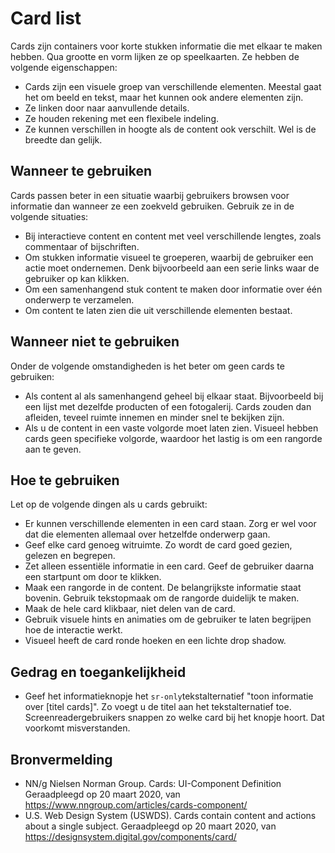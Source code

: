 # Card list

Cards zijn containers voor korte stukken informatie die met elkaar te maken hebben. Qua grootte en vorm lijken ze op speelkaarten. Ze hebben de volgende eigenschappen:

- Cards zijn een visuele groep van verschillende elementen. Meestal gaat het om beeld en tekst, maar het kunnen ook andere elementen zijn.
- Ze linken door naar aanvullende details.
- Ze houden rekening met een flexibele indeling.
- Ze kunnen verschillen in hoogte als de content ook verschilt. Wel is de breedte dan gelijk.

## Wanneer te gebruiken

Cards passen beter in een situatie waarbij gebruikers browsen voor informatie dan wanneer ze een zoekveld gebruiken. Gebruik ze in de volgende situaties:

- Bij interactieve content en content met veel verschillende lengtes, zoals commentaar of bijschriften.
- Om stukken informatie visueel te groeperen, waarbij de gebruiker een actie moet ondernemen. Denk bijvoorbeeld aan een serie links waar de gebruiker op kan klikken.
- Om een samenhangend stuk content te maken door informatie over één onderwerp te verzamelen.
- Om content te laten zien die uit verschillende elementen bestaat.

## Wanneer niet te gebruiken

Onder de volgende omstandigheden is het beter om geen cards te gebruiken:

- Als content al als samenhangend geheel bij elkaar staat. Bijvoorbeeld bij een lijst met dezelfde producten of een fotogalerij. Cards zouden dan afleiden, teveel ruimte innemen en minder snel te bekijken zijn.
- Als u de content in een vaste volgorde moet laten zien. Visueel hebben cards geen specifieke volgorde, waardoor het lastig is om een rangorde aan te geven.

## Hoe te gebruiken

Let op de volgende dingen als u cards gebruikt:

- Er kunnen verschillende elementen in een card staan. Zorg er wel voor dat die elementen allemaal over hetzelfde onderwerp gaan.
- Geef elke card genoeg witruimte. Zo wordt de card goed gezien, gelezen en begrepen.
- Zet alleen essentiële informatie in een card. Geef de gebruiker daarna een startpunt om door te klikken.
- Maak een rangorde in de content. De belangrijkste informatie staat bovenin. Gebruik tekstopmaak om de rangorde duidelijk te maken.
- Maak de hele card klikbaar, niet delen van de card.
- Gebruik visuele hints en animaties om de gebruiker te laten begrijpen hoe de interactie werkt.
- Visueel heeft de card ronde hoeken en een lichte drop shadow.

## Gedrag en toegankelijkheid

- Geef het informatieknopje het `sr-only`tekstalternatief "toon informatie over [titel cards]". Zo voegt u de titel aan het tekstalternatief toe. Screenreadergebruikers snappen zo welke card bij het knopje hoort. Dat voorkomt misverstanden.

<!--
## Component in context

todo(thomas): Link aanpassen naar juiste locatie
- [Zoeken-in-lijst-cards]({{ '/components/detail/zoeken-in-lijst-cards' | docPath }}) -->

## Bronvermelding

- NN/g Nielsen Norman Group. Cards: UI-Component Definition Geraadpleegd op 20 maart 2020, van https://www.nngroup.com/articles/cards-component/
- U.S. Web Design System (USWDS). Cards contain content and actions about a single subject. Geraadpleegd op 20 maart 2020, van https://designsystem.digital.gov/components/card/
